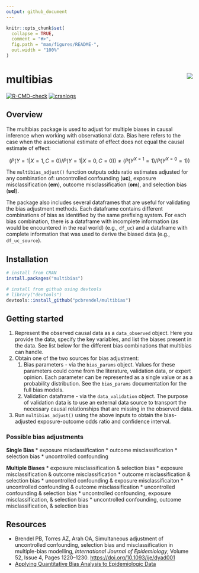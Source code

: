 ```yaml
---
output: github_document
---
```


<!-- README.md is generated from README.Rmd. Please edit that file -->

```r
knitr::opts_chunk$set(
  collapse = TRUE,
  comment = "#>",
  fig.path = "man/figures/README-",
  out.width = "100%"
)
```

# multibias <img src="man/figures/logo.png" align="right" />

<!-- badges: start -->
[![R-CMD-check](https://github.com/pcbrendel/multibias/actions/workflows/R-CMD-check.yaml/badge.svg)](https://github.com/pcbrendel/multibias/actions/workflows/R-CMD-check.yaml)
[![cranlogs](https://cranlogs.r-pkg.org/badges/multibias)](https://cran.r-project.org/package=multibias)
<!-- badges: end -->

## Overview

The multibias package is used to adjust for multiple biases in causal inference when working with observational data. Bias here refers to the case when the associational estimate of effect does not equal the causal estimate of effect:

$$(P(Y=1|X=1,C=0) / P(Y=1|X=0,C=0)) \neq (P(Y^{X=1}=1) / P(Y^{X=0}=1))$$

The `multibias_adjust()` function outputs odds ratio estimates adjusted for any combination of: uncontrolled confounding (**uc**), exposure misclassification (**em**), outcome misclassification (**om**), and selection bias (**sel**).

The package also includes several dataframes that are useful for validating the bias adjustment methods. Each dataframe contains different combinations of bias as identified by the same prefixing system. For each bias combination, there is a dataframe with incomplete information (as would be encountered in the real world) (e.g., `df_uc`) and a dataframe with complete information that was used to derive the biased data (e.g., `df_uc_source`).

## Installation

``` r
# install from CRAN
install.packages("multibias")

# install from github using devtools
# library("devtools")
devtools::install_github("pcbrendel/multibias")
```

## Getting started

1. Represent the observed causal data as a `data_observed` object. Here you
provide the data, specify the key variables, and list the biases present in
the data. See list below for the different bias combinations that multibias
can handle.
2. Obtain one of the two sources for bias adjustment:
   1. Bias parameters - via the `bias_params` object. Values for these
   parameters could come from the literature, validation data, or expert
   opinion. Each parameter can be represented as a single value or as a
   probability distribution. See the `bias_params` documentation for the
   full bias models.
   2. Validation dataframe - via the `data_validation` object. The purpose of
   validation data is to use an external data source to transport the necessary
   causal relationships that are missing in the observed data.
3. Run `multibias_adjust()` using the above inputs to obtain the bias-adjusted
exposure-outcome odds ratio and confidence interval.

### Possible bias adjustments

**Single Bias**
* exposure misclassification
* outcome misclassification
* selection bias
* uncontrolled confounding

**Multiple Biases**
* exposure misclassification & selection bias
* exposure misclassification & outcome misclassification
* outcome misclassification & selection bias
* uncontrolled confounding & exposure misclassificaiton
* uncontrolled confounding & outcome misclassification
* uncontrolled confounding & selection bias
* uncontrolled confounding, exposure misclassification, & selection bias
* uncontrolled confounding, outcome misclassification, & selection bias

## Resources

* Brendel PB, Torres AZ, Arah OA, Simultaneous adjustment of uncontrolled confounding, selection bias and misclassification in multiple-bias modelling, *International Journal of Epidemiology*, Volume 52, Issue 4, Pages 1220–1230. [https://doi.org/10.1093/ije/dyad001](https://doi.org/10.1093/ije/dyad001)
* [Applying Quantitative Bias Analysis to Epidemiologic Data](https://link.springer.com/book/10.1007/978-0-387-87959-8)